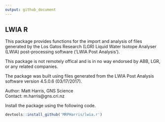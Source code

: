 ```yaml
---
output: github_document
---
```


## LWIA R

This package provides functions for the import and analysis of files generated by the Los Gatos Research (LGR) Liquid Water Isotope Analyser (LWIA) post-processing software ('LWIA Post Analysis'). 

This package is not remotely offical and is in no way endorsed by ABB, LGR, or any related companies. 

The package was built using files generated from the LWIA Post Analysis software version 4.5.0.6 (03/17/2017).

Author: Matt Harris, GNS Science  
Contact: m.harris@gns.cri.nz

Install the package using the following code.
```r
devtools::install_github('MRPHarris/lwia.r')
```



